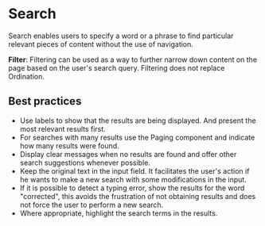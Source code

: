 # Search

Search enables users to specify a word or a phrase to find particular relevant pieces of content without the use of navigation.

**Filter**: Filtering can be used as a way to further narrow down content on the page based on the user's search query. Filtering does not replace Ordination.

## Best practices

- Use labels to show that the results are being displayed. And present the most relevant results first.
- For searches with many results use the Paging component and indicate how many results were found.
- Display clear messages when no results are found and offer other search suggestions whenever possible.
- Keep the original text in the input field. It facilitates the user's action if he wants to make a new search with some modifications in the input.
- If it is possible to detect a typing error, show the results for the word "corrected", this avoids the frustration of not obtaining results and does not force the user to perform a new search.
- Where appropriate, highlight the search terms in the results.
